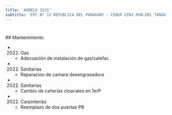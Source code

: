 ```yaml
---
title: 'AGRELO 3231'
subtitle: 'EPC N° 12 REPUBLICA DEL PARAGUAY - CENOF CENT.MUN.DEL TANGO-ESC.PRIM.12/06'
---
```


#


 ## Mantenimiento

*  (2022) Gas 
    + Adecuación de instalación de gas/calefac

*  (2022) Sanitarias 
    + Reparacion de camara desengrasadora

*  (2022) Sanitarias 
    + Cambio de cañerías cloacales en 1erP

*  (2022) Carpinterías 
    + Reemplazo de dos puertas PB



